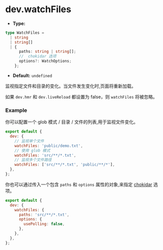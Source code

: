 # dev.watchFiles

- **Type:**

```ts
type WatchFiles =
  | string
  | string[]
  | {
      paths: string | string[];
      //  chokidar 选项
      options?: WatchOptions;
    };
```

- **Default:** `undefined`

监视指定文件和目录的变化。当文件发生变化时,页面将重新加载。

如果 `dev.hmr` 和 `dev.liveReload` 都设置为 false，则 `watchFiles` 将被忽略。

### Example

你可以配置一个 glob 模式 / 目录 / 文件的列表,用于监视文件变化。

```js
export default {
  dev: {
    // 监视单个文件
    watchFiles: 'public/demo.txt',
    // 使用 glob 模式
    watchFiles: 'src/**/*.txt',
    // 监视多个文件路径
    watchFiles: ['src/**/*.txt', 'public/**/*'],
  },
};
```

你也可以通过传入一个包含 `paths` 和 `options` 属性的对象,来指定 [chokidar](https://github.com/paulmillr/chokidar#api) 选项。

```js
export default {
  dev: {
    watchFiles: {
      paths: 'src/**/*.txt',
      options: {
        usePolling: false,
      },
    },
  },
};
```
